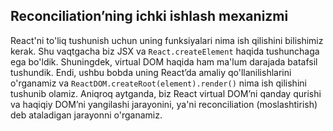 ## Reconciliation’ning ichki ishlash mexanizmi

React'ni to'liq tushunish uchun uning funksiyalari nima ish qilishini bilishimiz kerak. Shu vaqtgacha biz JSX va `React.createElement` haqida tushunchaga ega bo'ldik. Shuningdek, virtual DOM haqida ham ma'lum darajada batafsil tushundik. Endi, ushbu bobda uning React’da amaliy qo'llanilishlarini o'rganamiz va `ReactDOM.createRoot(element).render()` nima ish qilishini tushunib olamiz. Aniqroq aytganda, biz React virtual DOM’ni qanday qurishi va haqiqiy DOM’ni yangilashi jarayonini, ya'ni reconciliation (moslashtirish) deb ataladigan jarayonni o'rganamiz.